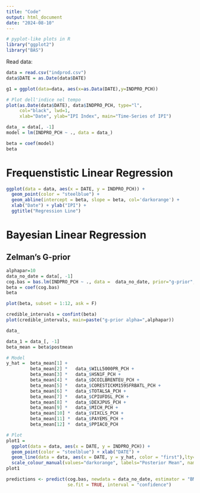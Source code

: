 ---
title: "Code"
output: html_document
date: "2024-08-10"
---

```{r}
# pyplot-like plots in R
library("ggplot2")
library("BAS")
```

Read data:

```{r}
data = read.csv("indprod.csv")
data$DATE = as.Date(data$DATE)
```

```{r}
g1 = ggplot(data=data, aes(x=as.Data(DATE),y=INDPRO_PCH))

# Plot dell'indice nel tempo
plot(as.Date(data$DATE), data$INDPRO_PCH, type="l", 
     col="black", lwd=1,
     xlab="Date", ylab="IPI Index", main="Time-Series of IPI")
```

```{r}
data_ = data[, -1]
model = lm(INDPRO_PCH ~ ., data = data_)

beta = coef(model)
beta
```

# Frequenstistic Linear Regression

```{r}
ggplot(data = data, aes(x = DATE, y = INDPRO_PCH)) +
  geom_point(color = "steelblue") +
  geom_abline(intercept = beta, slope = beta, col='darkorange') +
  xlab("Date") + ylab("IPI") + 
  ggtitle("Regression Line")
```

# Bayesian Linear Regression

## Zelman's G-prior

```{r}
alphapar=10
data_no_date = data[, -1]
cog.bas = bas.lm(INDPRO_PCH ~ ., data =  data_no_date, prior="g-prior", alpha=alphapar, modelprior = Bernoulli(1), include.always = ~ ., n.models = 1)
beta = coef(cog.bas)
beta
```

```{r}
plot(beta, subset = 1:12, ask = F)
```

```{r}
credible_intervals = confint(beta)
plot(credible_intervals, main=paste("g-prior alpha=",alphapar))
```
```{r}
data_
```

```{r}
data_1 = data_[, -1]
beta_mean = beta$postmean

# Model 
y_hat =  beta_mean[1] + 
         beta_mean[2] *   data_$WILL5000PR_PCH + 
         beta_mean[3] *   data_$HSN1F_PCH + 
         beta_mean[4] *   data_$DCOILBRENTEU_PCH + 
         beta_mean[5] *   data_$CORESTICKM159SFRBATL_PCH + 
         beta_mean[6] *   data_$TOTALSA_PCH + 
         beta_mean[7] *   data_$CPIUFDSL_PCH + 
         beta_mean[8] *   data_$DEXJPUS_PCH + 
         beta_mean[9] *   data_$MICH_PCH + 
         beta_mean[10] *  data_$VIXCLS_PCH + 
         beta_mean[11] *  data_$PAYEMS_PCH + 
         beta_mean[12] *  data_$PPIACO_PCH
```
```{r}

# Plot
plot1 = 
  ggplot(data = data, aes(x = DATE, y = INDPRO_PCH)) + 
  geom_point(color = "steelblue") + xlab("DATE") +
  geom_line(data = data, aes(x = DATE, y = y_hat, color = "first"),lty=1) +
  scale_colour_manual(values="darkorange", labels="Posterior Mean", name="")
plot1
```
```{r}
predictions <- predict(cog.bas, newdata = data_no_date, estimator = "BMA", 
                       se.fit = TRUE, interval = "confidence")


```

